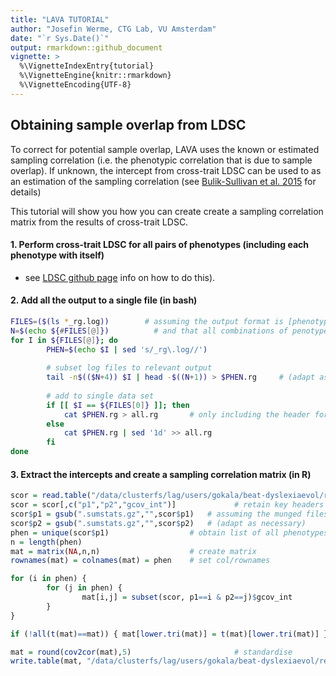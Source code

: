 ```yaml
---
title: "LAVA TUTORIAL"
author: "Josefin Werme, CTG Lab, VU Amsterdam"
date: "`r Sys.Date()`"
output: rmarkdown::github_document
vignette: >
  %\VignetteIndexEntry{tutorial}
  %\VignetteEngine{knitr::rmarkdown}
  %\VignetteEncoding{UTF-8}
---
```


## Obtaining sample overlap from LDSC

To correct for potential sample overlap, LAVA uses the known or estimated sampling correlation (i.e. the phenotypic correlation that is due to sample overlap). If unknown, the intercept from cross-trait LDSC can be used to as an estimation of the sampling correlation (see [Bulik-Sullivan et al. 2015](https://www.ncbi.nlm.nih.gov/pmc/articles/PMC4797329/) for details)

This tutorial will show you how you can create create a sampling correlation matrix from the results of cross-trait LDSC.

#### 1. Perform cross-trait LDSC for all pairs of phenotypes (including each phenotype with itself)

-   see [LDSC github page](https://github.com/bulik/ldsc/wiki/Heritability-and-Genetic-Correlation) info on how to do this).

#### 2. Add all the output to a single file (in bash)

```bash
FILES=($(ls *_rg.log))		  # assuming the output format is [phenotype]_rg.log
N=$(echo ${#FILES[@]})  		# and that all combinations of penotypes have been analysed
for I in ${FILES[@]}; do
        PHEN=$(echo $I | sed 's/_rg\.log//')
        
        # subset log files to relevant output
        tail -n$(($N+4)) $I | head -$((N+1)) > $PHEN.rg 	# (adapt as necessary)
        
        # add to single data set
        if [[ $I == ${FILES[0]} ]]; then
        	cat $PHEN.rg > all.rg		# only including the header for the first phenotypes
        else
        	cat $PHEN.rg | sed '1d' >> all.rg
        fi
done
```

#### 3. Extract the intercepts and create a sampling correlation matrix (in R)

```r

scor = read.table("/data/clusterfs/lag/users/gokala/beat-dyslexiaevol/results/gencor/gencor4LAVA/all.rg",header=T) # read in
scor = scor[,c("p1","p2","gcov_int")]             # retain key headers
scor$p1 = gsub(".sumstats.gz","",scor$p1)   # assuming the munged files have format [phenotype]_munge.sumstats.gz
scor$p2 = gsub(".sumstats.gz","",scor$p2)   # (adapt as necessary)
phen = unique(scor$p1)                  # obtain list of all phenotypes (assuming all combinations have been analysed)
n = length(phen)
mat = matrix(NA,n,n)                    # create matrix
rownames(mat) = colnames(mat) = phen    # set col/rownames

for (i in phen) {
        for (j in phen) {
                mat[i,j] = subset(scor, p1==i & p2==j)$gcov_int
        }
}

if (!all(t(mat)==mat)) { mat[lower.tri(mat)] = t(mat)[lower.tri(mat)] }  # sometimes there might be small differences in gcov_int depending on which phenotype was analysed as the outcome / predictor

mat = round(cov2cor(mat),5)                       # standardise
write.table(mat, "/data/clusterfs/lag/users/gokala/beat-dyslexiaevol/results/LAVA/sample.overlap.txt", quote=F)   # save

```
